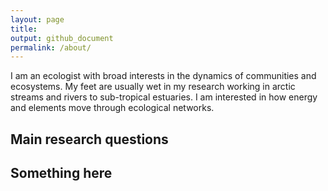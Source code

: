 ```yaml
---
layout: page
title: 
output: github_document
permalink: /about/
---
```


I am an ecologist with broad interests in the dynamics of communities
and ecosystems. My feet are usually wet in my research working in arctic
streams and rivers to sub-tropical estuaries. I am interested in how
energy and elements move through ecological networks.

## Main research questions

## Something here
